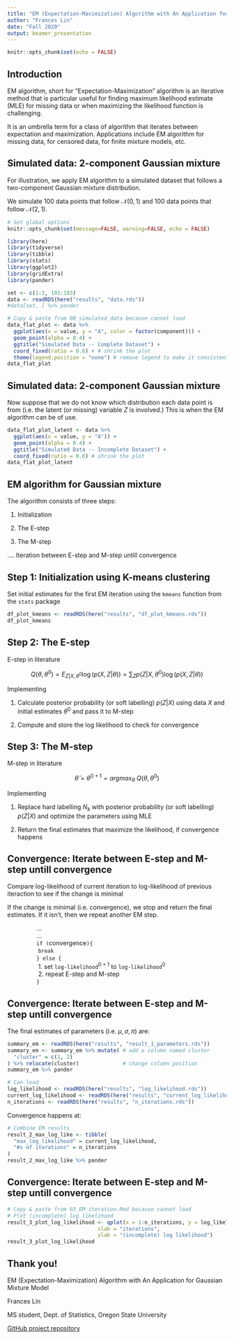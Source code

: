 ```yaml
---
title: "EM (Expectation-Maximization) Algorithm with An Application for Gaussian Mixture Model"
author: "Frances Lin"
date: "Fall 2020"
output: beamer_presentation
---
```


```r
knitr::opts_chunk$set(echo = FALSE)
```

## Introduction

EM algorithm, short for “Expectation-Maximization” algorithm is an iterative method that is particular useful for finding maximum likelihood estimate (MLE) for missing data or when maximizing the likelihood function is challenging.

It is an umbrella term for a class of algorithm that iterates between expectation and maximization. Applications include EM algorithm for missing data, for censored data, for finite mixture models, etc. 

## Simulated data: 2-component Gaussian mixture

For illustration, we apply EM algorithm to a simulated dataset that follows a two-component Gaussian mixture distribution.

We simulate 100 data points that follow $\mathcal{N}(0,1)$ and 100 data points that follow $\mathcal{N}(2,1)$.  

```r
# Set global options
knitr::opts_chunk$set(message=FALSE, warning=FALSE, echo = FALSE) 
```

```r
library(here)
library(tidyverse)
library(tibble)
library(stats)
library(ggplot2)
library(gridExtra)
library(pander)
```

```r
set <- c(1:3, 101:103)
data <- readRDS(here("results", "data.rds"))
#data[set, ] %>% pander
```

```r
# Copy & paste from 00_simulated_data because cannot load
data_flat_plot <- data %>%
  ggplot(aes(x = value, y = "A", color = factor(component))) +
  geom_point(alpha = 0.4) + 
  ggtitle("Simulated Data -- Complete Dataset") + 
  coord_fixed(ratio = 0.6) + # shrink the plot 
  theme(legend.position = "none") # remove legend to make it consistent
data_flat_plot
```

## Simulated data: 2-component Gaussian mixture

Now suppose that we do not know which distribution each data point is from (i.e. the latent (or missing) variable $Z$ is involved.) This is when the EM algorithm can be of use.

```r
data_flat_plot_latent <- data %>%
  ggplot(aes(x = value, y = "A")) +
  geom_point(alpha = 0.4) + 
  ggtitle("Simulated Data -- Incomplete Dataset") + 
  coord_fixed(ratio = 0.6) # shrink the plot 
data_flat_plot_latent
```

## EM algorithm for Gaussian mixture 

The algorithm consists of three steps:

1. Initialization

2. The E-step 

3. The M-step

.... Iteration between E-step and M-step untill convergence 

## Step 1: Initialization using K-means clustering

Set initial estimates for the first EM iteration using the `kmeans` function from the `stats` package

```r
df_plot_kmeans <- readRDS(here("results", "df_plot_kmeans.rds"))
df_plot_kmeans
```

## Step 2: The E-step

E-step in literature

$$
Q (\theta, \theta^{0}) = E_{Z | X, \theta^{0}} \log(p(X, Z | \theta)) = \sum_Z p(Z | X, \theta^{0}) \log(p(X, Z | \theta))
$$

Implementing

1. Calculate posterior probability (or soft labelling) $p(Z | X)$ using data $X$ and initial estimates $\theta^{0}$ and pass it to M-step

2. Compute and store the log likelihood to check for convergence

## Step 3: The M-step

M-step in literature

$$
\hat\theta = \theta^{0 + 1} = argmax_\theta \ Q (\theta, \theta^{0})
$$

Implementing

1. Replace hard labelling $N_k$ with posterior probability (or soft labelling) $p(Z | X)$ and optimize the parameters using MLE

2. Return the final estimates that maximize the likelihood, if convergence happens

## Convergence: Iterate between E-step and M-step untill convergence 

Compare log-likelihood of current iteration to log-likelihood of previous iteraction to see if the change is minimal 

If the change is minimal (i.e. convergence), we stop and return the final estimates. If it isn't, then we repeat another EM step.

|                  ...

|                  ...

|                  `if (`convergence`){`

|                   `break`

|                  `} else {`

|                   1. set `log-likelihood`$^{0+1}$ to `log-likelihood`$^{0}$

|                   2. repeat E-step and M-step

|                  `}` 

## Convergence: Iterate between E-step and M-step untill convergence 

The final estimates of parameters (i.e. $\mu, \sigma, \pi$) are: 

```r
summary_em <- readRDS(here("results", "result_1_parameters.rds"))
summary_em <- summary_em %>% mutate( # add a column named cluster
  "cluster" = c(1, 2)
) %>% relocate(cluster)              # change column position
summary_em %>% pander
```

```r
# Can load
log_likelihood <- readRDS(here("results", "log_likelihood.rds"))
current_log_likelihood <- readRDS(here("results", "current_log_likelihood.rds"))
n_iterations <- readRDS(here("results", "n_iterations.rds"))
```

Convergence happens at: 

```r
# Combine EM results 
result_2_max_log_like <- tibble(
  "max_log_likelihood" = current_log_likelihood, 
  "#s of iterations" = n_iterations
)
result_2_max_log_like %>% pander
```

## Convergence: Iterate between E-step and M-step untill convergence 

```r
# Copy & paste from 03_EM_iteration.Rmd because cannot load
# Plot (incomplete) log likelihood 
result_3_plot_log_likelihood <- qplot(x = 1:n_iterations, y = log_likelihood, 
                             xlab = "iterations", 
                             ylab = "(incomplete) log likelihood")
result_3_plot_log_likelihood
```

## Thank you!

EM (Expectation-Maximization) Algorithm with An Application for Gaussian Mixture Model

Frances Lin

MS student, Dept. of Statistics, Oregon State University

[GitHub project repository](https://github.com/ST541-Fall2020/linyuchu-project-EM-algorithm-for-Gaussian-mixtures)



